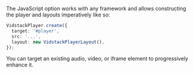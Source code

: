 The JavaScript option works with any framework and allows constructing the player and layouts
imperatively like so:

```ts
VidstackPlayer.create({
  target: '#player',
  src: '...',
  layout: new VidstackPlayerLayout(),
});
```

You can target an existing audio, video, or iframe element to progressively enhance it.
